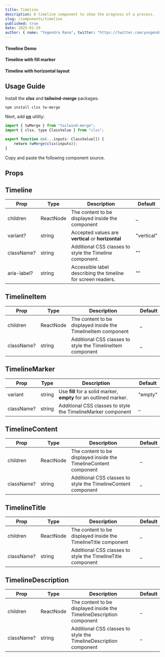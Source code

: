 ```yaml
---
title: Timeline
description: A timeline component to show the progress of a process.
slug: /components/timeline
published: true
date: 2025-01-29
author: { name: "Yogendra Rana", twitter: "https://twitter.com/yoogendra_rana" }
---
```


#### Timeline Demo
<ComponentCodePreview category="examples" name="timeline-demo" />

#### Timeline with fill marker
<ComponentCodePreview category="examples" name="timeline-fill-marker" />

#### Timeline with horizontal layout
<ComponentCodePreview category="examples" name="timeline-horizontal" />

## Usage Guide

Install the **clsx** and **tailwind-merge** packages:
```bash
npm install clsx tw-merge 
```

Next, add [**cn**](https://github.com/yogendrarana/craftui/blob/master/src/lib/utils.ts) utility:
```jsx
import { twMerge } from "tailwind-merge";
import { clsx, type ClassValue } from "clsx";

export function cn(...inputs: ClassValue[]) {
    return twMerge(clsx(inputs));
}
```

Copy and paste the following component source.
<ComponentSource category="components" name="timeline" />

## Props

## Timeline
    
| Prop         | Type              | Description                                                        | Default      |
| -----------  | ----------------- | ------------------------------------------------------------------ | ------------ |
| children     | ReactNode         | The content to be displayed inside the component                   | _            |
| variant?     | string            | Accepted values are **vertical** or **horizontal**                 | "vertical"   |
| className?   | string            | Additional CSS classes to style the Timeline component.            | ""           |
| aria-label?  | string            | Accessible label describing the timeline for screen readers.       | ""           |



## TimelineItem

| Prop         | Type              | Description                                                      | Default |
| -----------  | ----------------- | ---------------------------------------------------------------- | ------- |
| children     | ReactNode         | The content to be displayed inside the TimelineItem component    | _       |
| className?   | string            | Additional CSS classes to style the TimelineItem component       | _       |


## TimelineMarker

| Prop         | Type              | Description                                                                  | Default |
| -----------  | ----------------- | ---------------------------------------------------------------------------- | ------- |
| variant      | string            | Use **fill** for a solid marker, **empty** for an outlined marker.           | "empty" |
| className?   | string            | Additional CSS classes to style the TimelineMarker component                 | _       |


## TimelineContent
    
| Prop         | Type              | Description                                                             | Default |
| -----------  | ----------------- | ----------------------------------------------------------------------- | ------- |
| children     | ReactNode         | The content to be displayed inside the TimelineContent component        | _       |
| className?   | string            | Additional CSS classes to style the TimelineContent component           | _       |


## TimelineTitle

| Prop         | Type              | Description                                                             | Default |
| -----------  | ----------------- | ----------------------------------------------------------------------- | ------- |
| children     | ReactNode         | The content to be displayed inside the TimelineTitle component          | _       |
| className?   | string            | Additional CSS classes to style the TimelineTitle component             | _       |


## TimelineDescription
    
| Prop         | Type              | Description                                                             | Default |
| -----------  | ----------------- | ----------------------------------------------------------------------- | ------- |
| children     | ReactNode         | The content to be displayed inside the TimelineDescription component    | _       |
| className?   | string            | Additional CSS classes to style the TimelineDescription component       | _       |